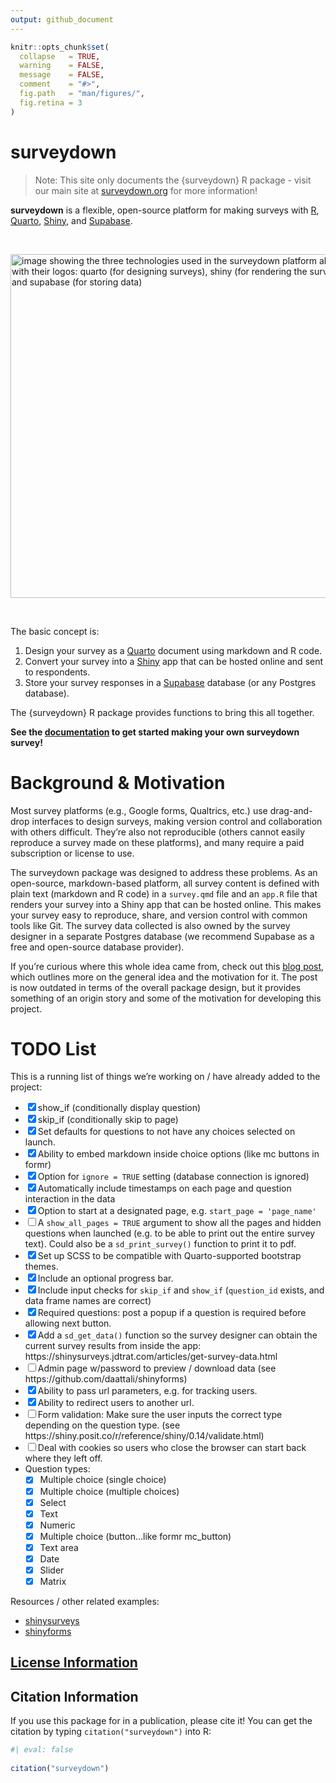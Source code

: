 ```yaml
---
output: github_document
---
```


<!-- README.md is generated from README.Rmd. Please edit this file -->

```r
knitr::opts_chunk$set(
  collapse   = TRUE,
  warning    = FALSE,
  message    = FALSE,
  comment    = "#>",
  fig.path   = "man/figures/",
  fig.retina = 3
)
```

# surveydown

> Note: This site only documents the {surveydown} R package - visit our main site at [surveydown.org](https://surveydown.org) for more information!

**surveydown** is a flexible, open-source platform for making surveys with [R](https://www.r-project.org/), [Quarto](https://quarto.org/), [Shiny](https://shiny.posit.co/), and [Supabase](https://supabase.com/).

<br>
<div align="center">
  <img src='man/figures/technologies.png' width="550px" alt="image showing the three technologies used in the surveydown platform along with their logos: quarto (for designing surveys), shiny (for rendering the survey), and supabase (for storing data)"/>
</div>
<br>

The basic concept is:

1. Design your survey as a [Quarto](https://quarto.org/) document using markdown and R code.
2. Convert your survey into a [Shiny](https://shiny.posit.co/) app that can be hosted online and sent to respondents.
3. Store your survey responses in a [Supabase](https://supabase.com/) database (or any Postgres database).

The {surveydown} R package provides functions to bring this all together.

**See the [documentation](https://surveydown.org) to get started making your own surveydown survey!**

# Background & Motivation

Most survey platforms (e.g., Google forms, Qualtrics, etc.) use drag-and-drop interfaces to design surveys, making version control and collaboration with others difficult. They're also not reproducible (others cannot easily reproduce a survey made on these platforms), and many require a paid subscription or license to use.

The surveydown package was designed to address these problems. As an open-source, markdown-based platform, all survey content is defined with plain text (markdown and R code) in a `survey.qmd` file and an `app.R` file that renders your survey into a Shiny app that can be hosted online. This makes your survey easy to reproduce, share, and version control with common tools like Git. The survey data collected is also owned by the survey designer in a separate Postgres database (we recommend Supabase as a free and open-source database provider).

If you're curious where this whole idea came from, check out this [blog post](https://www.jhelvy.com/blog/2023-04-06-markdown-surveys/), which outlines more on the general idea and the motivation for it. The post is now outdated in terms of the overall package design, but it provides something of an origin story and some of the motivation for developing this project.

# TODO List

This is a running list of things we're working on / have already added to the project:

- [x] show_if (conditionally display question)
- [x] skip_if (conditionally skip to page)
- [x] Set defaults for questions to not have any choices selected on launch.
- [x] Ability to embed markdown inside choice options (like mc buttons in formr)
- [x] Option for `ignore = TRUE` setting (database connection is ignored)
- [x] Automatically include timestamps on each page and question interaction in the data
- [x] Option to start at a designated page, e.g. `start_page = 'page_name'`
- [ ] A `show_all_pages = TRUE` argument to show all the pages and hidden questions when launched (e.g. to be able to print out the entire survey text). Could also be a `sd_print_survey()` function to print it to pdf.
- [x] Set up SCSS to be compatible with Quarto-supported bootstrap themes.
- [x] Include an optional progress bar.
- [x] Include input checks for `skip_if` and `show_if` (`question_id` exists, and data frame names are correct)
- [x] Required questions: post a popup if a question is required before allowing next button.
- [x] Add a `sd_get_data()` function so the survey designer can obtain the current survey results from inside the app: https://shinysurveys.jdtrat.com/articles/get-survey-data.html
- [ ] Admin page w/password to preview / download data (see https://github.com/daattali/shinyforms)
- [x] Ability to pass url parameters, e.g. for tracking users.
- [x] Ability to redirect users to another url.
- [ ] Form validation: Make sure the user inputs the correct type depending on the question type. (see https://shiny.posit.co/r/reference/shiny/0.14/validate.html)
- [ ] Deal with cookies so users who close the browser can start back where they left off.
- Question types:
  - [x] Multiple choice (single choice)
  - [x] Multiple choice (multiple choices)
  - [x] Select
  - [x] Text
  - [x] Numeric
  - [x] Multiple choice (button...like formr mc_button)
  - [x] Text area
  - [x] Date
  - [x] Slider
  - [x] Matrix


Resources / other related examples:

- [shinysurveys](https://github.com/jdtrat/shinysurveys)
- [shinyforms](https://github.com/daattali/shinyforms)

## [License Information](https://github.com/surveydown-dev/surveydown/blob/master/LICENSE.md)

## Citation Information

If you use this package for in a publication, please cite it! You can get the citation by typing `citation("surveydown")` into R:

```r
#| eval: false
 
citation("surveydown")
```
